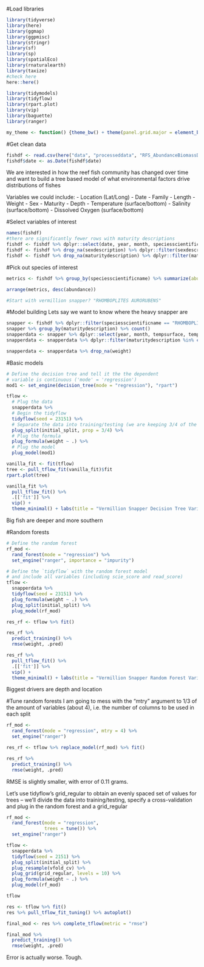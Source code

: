 #Load libraries
```r
library(tidyverse)
library(here)
library(ggmap)
library(ggpmisc)
library(stringr)
library(sf)
library(sp)
library(spatialEco)
library(rnaturalearth)
library(taxize)
#check here
here::here()

library(tidymodels)
library(tidyflow)
library(rpart.plot)
library(vip)
library(baguette)
library(ranger)

my_theme <- function() {theme_bw() + theme(panel.grid.major = element_blank(), panel.grid.minor = element_blank(), plot.title = element_text(size=12, face= "bold", colour= "black"), axis.title.x = element_text(size=12, face="bold", colour = "black"), axis.title.y = element_text(size=12, face="bold", colour = "black"))}
```

#Get clean data
```r
fishdf <- read.csv(here("data", "processeddata", "RFS_AbundanceBiomassDepthLength.csv"))
fishdf$date <- as.Date(fishdf$date)
```

We are interested in how the reef fish community has changed over time and want to build a tree based model of what environmental factors drive distributions of fishes

Variables we could include: 
 - Location (Lat/Long)
 - Date
 - Family
 - Length
 - Weight
 - Sex
 - Maturity
 - Depth
 - Temperature (surface/bottom)
 - Salinity (surface/bottom)
 - Dissolved Oxygen (surface/bottom)
 
#Select variables of interest
```r
names(fishdf)
#there are significantly fewer rows with maturity descriptions 
fishdf <- fishdf %>% dplyr::select(date, year, month, speciesscientificname, speciescommonname.y, speciestotalweight, tempsurface, tempbottom, salinitysurface, salinitybottom, sdo, bdo, latitudestart, longitudestart, depthstart, family, len1, weight, sexdescription, maturitydescription)
fishdf <- fishdf %>% drop_na(sexdescription) %>% dplyr::filter(sexdescription != "") %>% dplyr::filter(sexdescription != "NOT TAKEN/UNKNOWN")
fishdf <- fishdf %>% drop_na(maturitydescription) %>% dplyr::filter(maturitydescription != "") %>% dplyr::filter(maturitydescription != "UNKNOWN")
```

#Pick out species of interest
```r
metrics <- fishdf %>% group_by(speciesscientificname) %>% summarize(abundance = n(), biomass = sum(speciestotalweight, na.rm = TRUE), meansurftemp = mean(tempsurface, na.rm = TRUE), meansurfsal = mean(salinitysurface, na.rm = TRUE), meansurfdo = mean(sdo, na.rm = TRUE))

arrange(metrics, desc(abundance))

#Start with vermillion snapper? "RHOMBOPLITES AURORUBENS"
```

#Model building
Lets say we want to know where the heavy snapper are
```r
snapper <- fishdf %>% dplyr::filter(speciesscientificname == "RHOMBOPLITES AURORUBENS")
snapper %>% group_by(maturitydescription) %>% count()
snapperdata <- snapper %>% dplyr::select(year, month, tempsurface, tempbottom, salinitybottom, salinitysurface, sdo, bdo, latitudestart, longitudestart, depthstart, weight, sexdescription, maturitydescription)
snapperdata <- snapperdata %>% dplyr::filter(maturitydescription %in% c("RIPE", "DEVELOPING; VITELLOGENESIS", "RECENT SPAWN; OLD POFs"))

snapperdata <- snapperdata %>% drop_na(weight)
```
#Basic models
```r
# Define the decision tree and tell it the the dependent
# variable is continuous ('mode' = 'regression')
mod1 <- set_engine(decision_tree(mode = "regression"), "rpart")

tflow <-
  # Plug the data
  snapperdata %>%
  # Begin the tidyflow
  tidyflow(seed = 23151) %>%
  # Separate the data into training/testing (we are keeping 3/4 of the data for training)
  plug_split(initial_split, prop = 3/4) %>%
  # Plug the formula
  plug_formula(weight ~ .) %>%
  # Plug the model
  plug_model(mod1)

vanilla_fit <- fit(tflow)
tree <- pull_tflow_fit(vanilla_fit)$fit
rpart.plot(tree)

vanilla_fit %>%
  pull_tflow_fit() %>%
  .[['fit']] %>%
  vip() +
  theme_minimal() + labs(title = "Vermillion Snapper Decision Tree Variable Importances", x = "Variable", y = "Importance")
```
Big fish are deeper and more southern


#Random forests
```r
# Define the random forest
rf_mod <-
  rand_forest(mode = "regression") %>%
  set_engine("ranger", importance = "impurity")

# Define the `tidyflow` with the random forest model
# and include all variables (including scie_score and read_score)
tflow <-
  snapperdata %>%
  tidyflow(seed = 23151) %>%
  plug_formula(weight ~ .) %>%
  plug_split(initial_split) %>%
  plug_model(rf_mod)

res_rf <- tflow %>% fit()

res_rf %>%
  predict_training() %>%
  rmse(weight, .pred)

res_rf %>%
  pull_tflow_fit() %>%
  .[['fit']] %>%
  vip() +
  theme_minimal() + labs(title = "Vermillion Snapper Random Forest Variable Importances", x = "Variable", y = "Importance")
```
Biggest drivers are depth and location

#Tune random forests
I am going to mess with the "mtry" argument to 1/3 of the amount of variables (about 4), i.e. the number of columns to be used in each split
```r
rf_mod <-
  rand_forest(mode = "regression", mtry = 4) %>%
  set_engine("ranger")

res_rf <- tflow %>% replace_model(rf_mod) %>% fit()

res_rf %>%
  predict_training() %>%
  rmse(weight, .pred)
```
RMSE is slightly smaller, with error of 0.11 grams.

Let's use tidyflow's grid_regular to obtain an evenly spaced set of values for trees -- we'll divide the data into training/testing, specify a cross-validation and plug in the random forest and a grid_regular
```r
rf_mod <-
  rand_forest(mode = "regression",
              trees = tune()) %>%
  set_engine("ranger")

tflow <-
  snapperdata %>% 
  tidyflow(seed = 2151) %>%
  plug_split(initial_split) %>%
  plug_resample(vfold_cv) %>%
  plug_grid(grid_regular, levels = 10) %>%
  plug_formula(weight ~ .) %>%
  plug_model(rf_mod)

tflow

res <- tflow %>% fit()
res %>% pull_tflow_fit_tuning() %>% autoplot()

final_mod <- res %>% complete_tflow(metric = "rmse")

final_mod %>%
  predict_training() %>%
  rmse(weight, .pred)
```
Error is actually worse. Tough.

